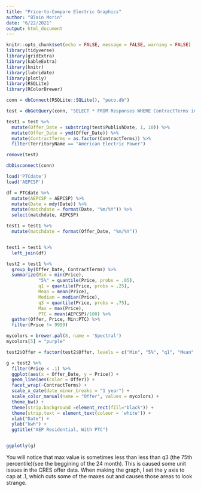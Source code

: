 ```yaml
---
title: "Price-to-Compare Electric Graphics"
author: "Blain Morin"
date: "6/22/2021"
output: html_document
---
```


```r

knitr::opts_chunk$set(echo = FALSE, message = FALSE, warning = FALSE)
library(tidyverse)
library(gridExtra)
library(kableExtra)
library(knitr)
library(lubridate)
library(plotly)
library(RSQLite)
library(RColorBrewer)

```


```r

conn = dbConnect(RSQLite::SQLite(), "puco.db")

test = dbGetQuery(conn, "SELECT * FROM Responses WHERE ContractTerms in (3, 12, 24) AND refRateType = 'Fixed' and MeasurementText = 'kWh' AND refRateCode = 'Residential' ")

test1 = test %>%
  mutate(Offer_Date = substring(test$PublishDate, 1, 10)) %>%
  mutate(Offer_Date = ymd(Offer_Date)) %>%
  mutate(ContractTerms = as.factor(ContractTerms)) %>%
  filter(TerritoryName == "American Electric Power")

remove(test)

dbDisconnect(conn)

```

```r

load('PTCdate')
load('AEPCSP')

df = PTCdate %>%
  mutate(AEPCSP = AEPCSP) %>%
  mutate(Date = mdy(Date)) %>%
  mutate(matchdate = format(Date, "%m/%Y")) %>%
  select(matchdate, AEPCSP)

test1 = test1 %>%
  mutate(matchdate = format(Offer_Date, "%m/%Y"))


test1 = test1 %>% 
  left_join(df)

```


```r

test2 = test1 %>%
  group_by(Offer_Date, ContractTerms) %>%
  summarize(Min = min(Price),
            "5%" = quantile(Price, probs = .05),
            q1 = quantile(Price, probs = .25),
            Mean = mean(Price),
            Median = median(Price),
            q3 = quantile(Price, probs = .75),
            Max = max(Price),
            PTC = mean(AEPCSP)/100) %>%
  gather(Offer, Price, Min:PTC) %>%
  filter(Price != 9999)

```

```r

mycolors = brewer.pal(8, name = 'Spectral')
mycolors[5] = "purple"

test2$Offer = factor(test2$Offer, levels = c("Min", "5%", "q1", "Mean", "PTC", "Median", "q3", "Max"))

g = test2 %>%
  filter(Price < .1) %>%
  ggplot(aes(x = Offer_Date, y = Price)) +
  geom_line(aes(color = Offer)) +
  facet_wrap(~ContractTerms) +
  scale_x_date(date_minor_breaks = "1 year") +
  scale_color_manual(name = "Offer", values = mycolors) +
  theme_bw() +
  theme(strip.background =element_rect(fill="black")) +
  theme(strip.text = element_text(colour = 'white')) +
  xlab("Date") +
  ylab("kwh") +
  ggtitle("AEP Residential, With PTC")


ggplotly(g)

```



You will notice that max value is sometimes less than less than q3 (the 75th percentile)(see the beggining of the 24 month). This is caused some unit issues in the CRES offer data. When making the graph, I set the y axis to cap at .1, which cuts some of the maxes out and causes those areas to look strange. 





